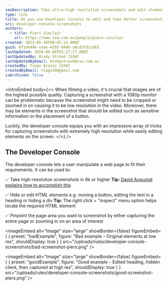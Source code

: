 ```yaml
---
seoDescription: Take ultra-high resolution screenshots and edit elements on screen using the developer console to enhance video quality.
type: rule
title: Do you use Developer Console to edit and take better screenshots?
uri: developer-console-screenshots
authors:
  - title: Piers Sinclair
    url: https://www.ssw.com.au/people/piers-sinclair
created: 2023-05-30T00:02:14.000Z
guid: 6f1eb446-ceae-4293-9406-a8cd3fdccbb5
lastUpdated: 2024-06-08T03:27:17.000Z
lastUpdatedBy: Brady Stroud [SSW]
lastUpdatedByEmail: bradystroud@ssw.com.au
createdBy: Tiago Araújo [SSW]
createdByEmail: tiagov8@gmail.com
isArchived: false
---
```


<introEmbed
  body={<>
When filming a video, it's crucial that images are of the highest possible quality. Capturing a screenshot with a 1080p monitor can be problematic because the screenshot might need to be cropped or zoomed in on causing it to be low resolution in the video. Moreover, there may be elements in the screenshot that should be edited such as sensitive information or the placement of a button.

Luckily, the developer console equips you with an impressive array of tricks for capturing screenshots with extremely high resolution while easily editing elements on the screen.
  </>}
/>
## The Developer Console

The developer console lets a user manipulate a web page to fit their requirements. It can be used to:

✅ Take high-resolution screenshots in 8k or higher
 **Tip:** [David Augustat explains how to accomplish this](https://davidaugustat.com/web/take-ultra-high-resolution-screenshots-in-chrome)

✅ Hide or edit HTML elements e.g. moving a button, editing the text in a heading or hiding a div
 **Tip:** The right click + "inspect" menu option helps locate the required HTML element

✅ Pinpoint the page area you want to screenshot by either capturing the entire page or zooming in on an area of interest

<imageEmbed
  alt="Image"
  size="large"
  showBorder={false}
  figureEmbed={ {
    preset: "badExample",
    figure: "Bad example – Original elements at low res",
    shouldDisplay: true
  } }
  src="/uploads/rules/developer-console-screenshots/bad-screenshot-piers.png"
/>

<imageEmbed
  alt="Image"
  size="large"
  showBorder={false}
  figureEmbed={ {
    preset: "goodExample",
    figure: "Good example – Edited heading, hidden client, then captured at high res",
    shouldDisplay: true
  } }
  src="/uploads/rules/developer-console-screenshots/good-screenshot-piers.png"
/>
